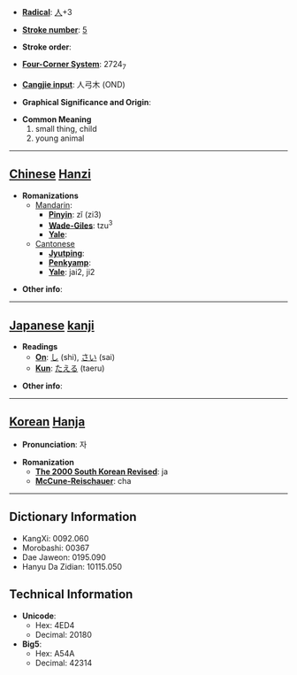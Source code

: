 * '''[[Wiktionary:Chinese radical index| Radical]]''': [[Wiktionary:Chinese radical index 人|人]]+3

* '''[[Wiktionary:Chinese total strokes index|Stroke number]]''': [[Wiktionary:Chinese total strokes index 5|5]]

* '''Stroke order''': 

* '''[[Wiktionary:Chinese four corner index|Four-Corner System]]''': 2724<sub>7</sub>

* '''[[Wiktionary:Chinese Cangjie index|Cangjie input]]''': 人弓木 (OND)

* '''Graphical Significance and Origin''': 

* '''Common Meaning'''
*#small thing, child
*# young animal


----

== [[Chinese]] [[Hanzi]] ==

* '''Romanizations'''
** [[Mandarin]]:
*** '''[[Pinyin]]''': zǐ (zi3)
*** '''[[Wade-Giles]]''': tzu<sup>3</sup>
*** '''[[Yale]]''': 
**[[Cantonese]]
***'''[[Jyutping]]''':
***'''[[Penkyamp]]''': 
***'''[[Yale]]''': jai2, ji2

* '''Other info''': 

----

== [[Japanese]] [[kanji]] ==

* '''Readings'''
** '''[[On]]''': [[し]] (shi), [[さい]] (sai)
** '''[[Kun]]''': [[たえる]] (taeru)

* '''Other info''':  

----

== [[Korean]] [[Hanja]] ==

* '''Pronunciation''': 자

* '''Romanization'''
** '''[[The 2000 South Korean Revised Romanization|The 2000 South Korean Revised]]''': ja
** '''[[McCune-Reischauer]]''': cha

----

== Dictionary Information ==

* KangXi: 0092.060
* Morobashi: 00367
* Dae Jaweon: 0195.090
* Hanyu Da Zidian: 10115.050

== Technical Information ==

* '''Unicode''':
** Hex: 4ED4
** Decimal: 20180
* '''Big5''':
** Hex: A54A
** Decimal: 42314